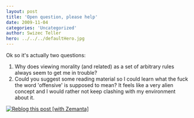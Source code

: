 ```yaml
---
layout: post
title: 'Open question, please help'
date: 2009-11-04
categories: 'Uncategorized'
author: Swizec Teller
hero: ../../../defaultHero.jpg
---
```

Ok so it's actually two questions:

1. Why does viewing morality (and related) as a set of arbitrary rules always seem to get me in trouble?
2. Could you suggest some reading material so I could learn what the fuck the word 'offensive' is supposed to mean? It feels like a very alien concept and I would rather not keep clashing with my environment about it.

[![Reblog this post \[with Zemanta\]](http://img.zemanta.com/reblog_e.png?x-id=9933fca5-8a9f-4251-b7a3-dda660297356)](http://reblog.zemanta.com/zemified/9933fca5-8a9f-4251-b7a3-dda660297356/ "Reblog this post \[with Zemanta]")